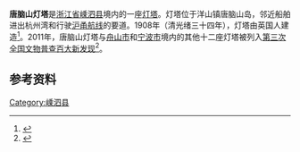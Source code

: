 {{文物保护单位
| 级别 = 市县级
| 市/县名 = 舟山市
| 名称 = 唐脑山灯塔
| 图片 = 
| 说明 = 
| 分类 = 其他
| 时代 = [[清朝|清]]
| 所在 = [[嵊泗县|嵊泗县]][[洋山镇|洋山镇]]
| 登录 = 2009年6月
}}
'''唐脑山灯塔'''是[[浙江省|浙江省]][[嵊泗县|嵊泗县]]境内的一座[[灯塔|灯塔]]。灯塔位于洋山镇唐脑山岛，邻近船舶进出杭州湾和行驶[[沪甬航线|沪甬航线]]的要道。1908年（清光绪三十四年），灯塔由英国人建造<ref>{{cite web|url=http://www.zhhb.net/2011/content_detail.php?classid=354&subclassid=365&id=11|title=唐脑灯塔|publisher=上海海事局宁波航标处|accessdate=2013-05-24|deadurl=yes|archiveurl=https://web.archive.org/web/20160304094312/http://www.zhhb.net/2011/content_detail.php?classid=354&subclassid=365&id=11|archivedate=2016-03-04}}</ref>。2011年，唐脑山灯塔与[[舟山市|舟山市]]和[[宁波市|宁波市]]境内的其他十二座灯塔被列入[[第三次全国文物普查百大新发现|第三次全国文物普查百大新发现]]<ref>{{cite web|url=http://www.zhoushan.gov.cn/web/zhzf/zwgk/zzjg/szfgzbm/shyyyj/bmdt/201305/t20130509_481097.shtml|title=舟山10座灯塔“打包”成“国保”|publisher=舟山市海洋与渔业局|date=2013-05-09|accessdate=2013-05-21|deadurl=yes|archiveurl=https://archive.is/20130628084338/http://www.zhoushan.gov.cn/web/zhzf/zwgk/zzjg/szfgzbm/shyyyj/bmdt/201305/t20130509_481097.shtml|archivedate=2013-06-28}}</ref>。

== 参考资料 ==
{{reflist}}

{{Zhejiang-stub}}

[[Category:嵊泗县|Category:嵊泗县]]